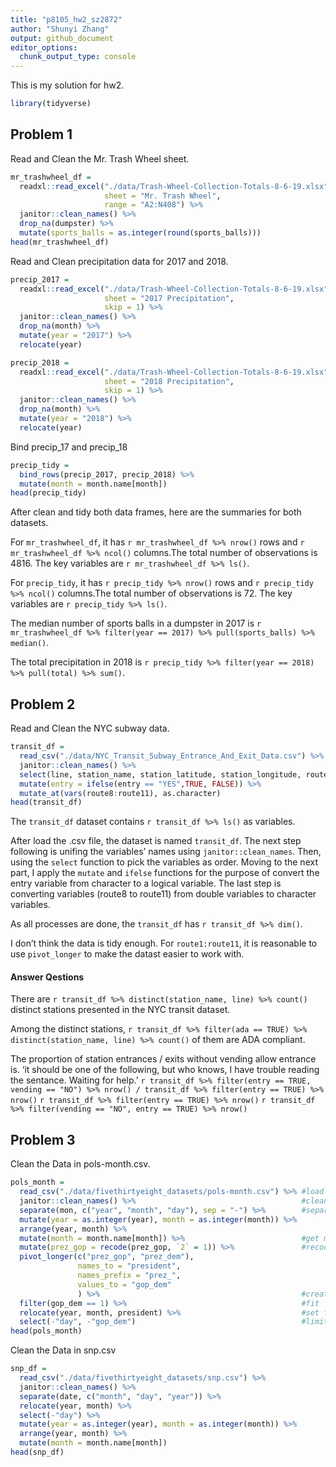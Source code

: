 ```yaml
---
title: "p8105_hw2_sz2872"
author: "Shunyi Zhang"
output: github_document
editor_options: 
  chunk_output_type: console
---
```


This is my solution for hw2.

```r
library(tidyverse)
```


## Problem 1

Read and Clean the Mr. Trash Wheel sheet.

```r
mr_trashwheel_df = 
  readxl::read_excel("./data/Trash-Wheel-Collection-Totals-8-6-19.xlsx", 
                     sheet = "Mr. Trash Wheel",
                     range = "A2:N408") %>% 
  janitor::clean_names() %>% 
  drop_na(dumpster) %>% 
  mutate(sports_balls = as.integer(round(sports_balls))) 
head(mr_trashwheel_df)
```

Read and Clean precipitation data for 2017 and 2018.

```r
precip_2017 =
  readxl::read_excel("./data/Trash-Wheel-Collection-Totals-8-6-19.xlsx",
                     sheet = "2017 Precipitation",
                     skip = 1) %>% 
  janitor::clean_names() %>% 
  drop_na(month) %>% 
  mutate(year = "2017") %>% 
  relocate(year)

precip_2018 =
  readxl::read_excel("./data/Trash-Wheel-Collection-Totals-8-6-19.xlsx",
                     sheet = "2018 Precipitation",
                     skip = 1) %>% 
  janitor::clean_names() %>% 
  drop_na(month) %>% 
  mutate(year = "2018") %>% 
  relocate(year)
```

Bind precip_17 and precip_18

```r
precip_tidy =
  bind_rows(precip_2017, precip_2018) %>% 
  mutate(month = month.name[month]) 
head(precip_tidy)
```

After clean and tidy both data frames, here are the summaries for both datasets.

For `mr_trashwheel_df`, it has `r mr_trashwheel_df %>% nrow()` rows and `r mr_trashwheel_df %>% ncol()` columns.The total number of observations is 4816. The key variables are `r mr_trashwheel_df %>% ls()`.

For `precip_tidy`, it has `r precip_tidy %>% nrow()` rows and `r precip_tidy %>% ncol()` columns.The total number of observations is 72. The key variables are `r precip_tidy %>% ls()`.

The median number of sports balls in a dumpster in 2017 is `r mr_trashwheel_df %>% filter(year == 2017) %>% pull(sports_balls) %>% median()`.

The total precipitation in 2018 is `r precip_tidy %>% filter(year == 2018) %>% pull(total) %>% sum()`.


## Problem 2

Read and Clean the NYC subway data.

```r
transit_df = 
  read_csv("./data/NYC_Transit_Subway_Entrance_And_Exit_Data.csv") %>% 
  janitor::clean_names() %>% 
  select(line, station_name, station_latitude, station_longitude, route1:route11, entry, entrance_type, vending, ada) %>% 
  mutate(entry = ifelse(entry == "YES",TRUE, FALSE)) %>% 
  mutate_at(vars(route8:route11), as.character) 
head(transit_df)
```

The `transit_df` dataset contains `r transit_df %>% ls()` as variables.

After load the .csv file, the dataset is named `transit_df`. The next step following is unifing the variables' names using `janitor::clean_names`. Then, using the `select` function to pick the variables as order. Moving to the next part, I apply the `mutate` and `ifelse` functions for the purpose of convert the entry variable from character to a logical variable. The last step is converting variables (route8 to route11) from double variables to character variables. 

As all processes are done, the `transit_df` has `r transit_df %>% dim()`. 

I don't think the data is tidy enough. For `route1:route11`, it is reasonable to use `pivot_longer` to make the datast easier to work with. 

#### Answer Qestions

There are `r transit_df %>% distinct(station_name, line) %>% count()` distinct stations presented in the NYC transit dataset.

Among the distinct stations, `r transit_df %>% filter(ada == TRUE) %>% distinct(station_name, line) %>% count()` of them are ADA compliant. 

The proportion of station entrances / exits without vending allow entrance is.
'it should be one of the following, but who knows, I have trouble reading the sentance. Waiting for help. '
`r transit_df %>% filter(entry == TRUE, vending == "NO") %>% nrow() / transit_df %>% filter(entry == TRUE) %>% nrow()`
`r transit_df %>% filter(entry == TRUE) %>% nrow()`
`r transit_df %>% filter(vending == "NO", entry == TRUE) %>% nrow()`


## Problem 3

Clean the Data in pols-month.csv.

```r
pols_month = 
  read_csv("./data/fivethirtyeight_datasets/pols-month.csv") %>% #load data
  janitor::clean_names() %>%                                     #clean name
  separate(mon, c("year", "month", "day"), sep = "-") %>%        #separate mon
  mutate(year = as.integer(year), month = as.integer(month)) %>% 
  arrange(year, month) %>% 
  mutate(month = month.name[month]) %>%                          #get month name
  mutate(prez_gop = recode(prez_gop, `2` = 1)) %>%               #recode unlisted observations 
  pivot_longer(c("prez_gop", "prez_dem"), 
               names_to = "president",
               names_prefix = "prez_",
               values_to = "gop_dem"
               ) %>%                                             #create 'president'
  filter(gop_dem == 1) %>%                                       #fit 'president'
  relocate(year, month, president) %>%                           #set format
  select(-"day", -"gop_dem")                                     #limit variables
head(pols_month)
```

Clean the Data in snp.csv

```r
snp_df =
  read_csv("./data/fivethirtyeight_datasets/snp.csv") %>% 
  janitor::clean_names() %>% 
  separate(date, c("month", "day", "year")) %>% 
  relocate(year, month) %>% 
  select(-"day") %>% 
  mutate(year = as.integer(year), month = as.integer(month)) %>%
  arrange(year, month) %>% 
  mutate(month = month.name[month]) 
head(snp_df)
```


